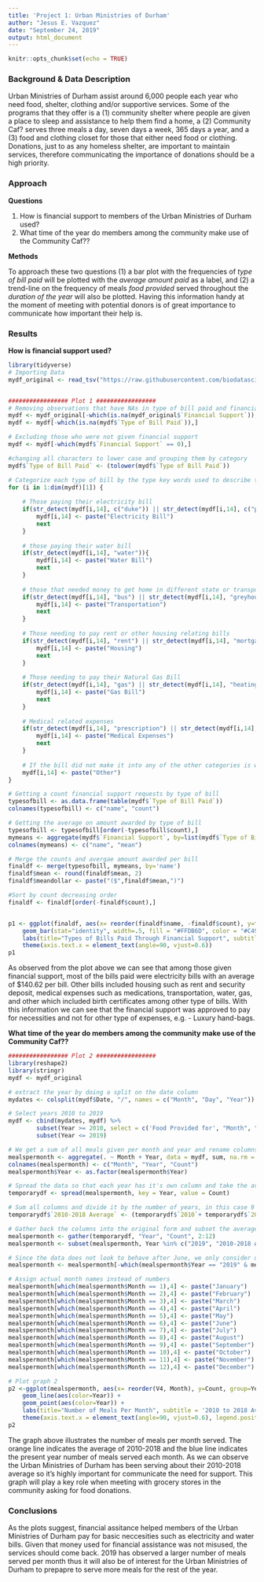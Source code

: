 ```yaml
---
title: 'Project 1: Urban Ministries of Durham'
author: "Jesus E. Vazquez"
date: "September 24, 2019"
output: html_document
---
```


```r
knitr::opts_chunk$set(echo = TRUE)
```

### Background & Data Description

Urban Ministries of Durham assist around 6,000 people each year who need food, shelter, clothing and/or supportive services. Some of the programs that they offer is a (1) community shelter where people are given a place to sleep and assistance to help them find a home, a (2) Community Caf? serves three meals a day, seven days a week, 365 days a year, and a (3) food and clothing closet for those that either need food or clothing. Donations, just to as any homeless shelter, are important to maintain services, therefore communicating the importance of donations should be a high priority.

### Approach

**Questions** 

(1) How is financial support to members of the Urban Ministries of Durham used?
(2) What time of the year do members among the community make use of the Community Caf??

**Methods**

To approach these two questions (1) a bar plot with the frequencies of *type of bill paid* will be plotted with the *average amount paid* as a label, and (2) a trend-line on the frequency of meals *food provided* served throughout the *duration of the year* will also be plotted. Having this information handy at the moment of meeting with potential donors is of great importance to communicate how important their help is.

### Results

**How is financial support used?**

```R
library(tidyverse)
# Importing Data
mydf_original <- read_tsv("https://raw.githubusercontent.com/biodatascience/datasci611/gh-pages/data/project1_2019/UMD_Services_Provided_20190719.tsv")


################# Plot 1 #################
# Removing observations that have NAs in type of bill paid and financial support
mydf <- mydf_original[-which(is.na(mydf_original$`Financial Support`)),]
mydf <- mydf[-which(is.na(mydf$`Type of Bill Paid`)),]

# Excluding those who were not given financial support 
mydf <- mydf[-which(mydf$`Financial Support` == 0),]

#changing all characters to lower case and grouping them by category
mydf$`Type of Bill Paid` <- (tolower(mydf$`Type of Bill Paid`))

# Categorize each type of bill by the type key words used to describe the event, e.g. energy -> Electricity Bill
for (i in 1:dim(mydf)[1]) {
    
    # Those paying their electricity bill
    if(str_detect(mydf[i,14], c("duke")) || str_detect(mydf[i,14], c("power")) || str_detect(mydf[i,14], "electricity") || str_detect(mydf[i,14], "energy")){
        mydf[i,14] <- paste("Electricity Bill") 
        next
    }
    
    # those paying their water bill
    if(str_detect(mydf[i,14], "water")){
        mydf[i,14] <- paste("Water Bill") 
        next
    }
    
    # those that needed money to get home in different state or transportation related expenses
    if(str_detect(mydf[i,14], "bus") || str_detect(mydf[i,14], "greyhound") || str_detect(mydf[i,14], "ticket") || str_detect(mydf[i,14], "car")){
        mydf[i,14] <- paste("Transportation") 
        next
    }
    
    # Those needing to pay rent or other housing relating bills
    if(str_detect(mydf[i,14], "rent") || str_detect(mydf[i,14], "mortgage") || str_detect(mydf[i,14], "deposit")){
        mydf[i,14] <- paste("Housing") 
        next
    }
    
    # Those needing to pay their Natural Gas Bill
    if(str_detect(mydf[i,14], "gas") || str_detect(mydf[i,14], "heating")){
        mydf[i,14] <- paste("Gas Bill") 
        next
    }
    
    # Medical related expenses
    if(str_detect(mydf[i,14], "prescription") || str_detect(mydf[i,14], "med") || str_detect(mydf[i,14], "hospital") || str_detect(mydf[i,14], "eyeglasses") || str_detect(mydf[i,14], "pharmacy")){
        mydf[i,14] <- paste("Medical Expenses") 
        next
    }
    
    # If the bill did not make it into any of the other categories is was lumped with other
    mydf[i,14] <- paste("Other")
}

# Getting a count financial support requests by type of bill
typesofbill <- as.data.frame(table(mydf$`Type of Bill Paid`))
colnames(typesofbill) <- c("name", "count")

# Getting the average on amount awarded by type of bill
typesofbill <- typesofbill[order(-typesofbill$count),]
mymeans <- aggregate(mydf$`Financial Support`, by=list(mydf$`Type of Bill Paid`), mean)
colnames(mymeans) <- c("name", "mean")

# Merge the counts and avergae amount awarded per bill 
finaldf <- merge(typesofbill, mymeans, by='name') 
finaldf$mean <- round(finaldf$mean, 2)
finaldf$meandollar <- paste("($",finaldf$mean,")")

#Sort by count decreasing order
finaldf <- finaldf[order(-finaldf$count),]


p1 <- ggplot(finaldf, aes(x= reorder(finaldf$name, -finaldf$count), y=finaldf$count)) + theme_minimal() + 
    geom_bar(stat="identity", width=.5, fill = "#FFDB6D", color = "#C4961A") + geom_text(aes(x=finaldf$name, y=finaldf$count+10, label = finaldf$meandollar)) +
    labs(title="Types of Bills Paid Through Financial Support", subtitle = 'Values in Parentheses Denote Mean Support', caption="Data Source: Urban Ministries of Durham", y = 'Count', x = '') +
    theme(axis.text.x = element_text(angle=90, vjust=0.6))
p1
```

As observed from the plot above we can see that among those given financial support, most of the bills paid were electricity bills with an average of $140.62 per bill. Other bills included housing such as rent and security deposit, medical expenses such as medications, transportation, water, gas, and other which included birth certificates among other type of bills. With this information we can see that the financial support was approved to pay for necessities and not for other type of expenses, e.g. - Luxury hand-bags. 



**What time of the year do members among the community make use of the Community Caf??**

```R
################# Plot 2 #################
library(reshape2)
library(stringr)
mydf <- mydf_original

# extract the year by doing a split on the date column
mydates <- colsplit(mydf$Date, "/", names = c("Month", "Day", "Year"))

# Select years 2010 to 2019 
mydf <- cbind(mydates, mydf) %>% 
        subset(Year >= 2010, select = c('Food Provided for', "Month", "Year")) %>%
        subset(Year <= 2019)

# We get a sum of all meals given per month and year and rename columns
mealspermonth <- aggregate(. ~ Month + Year, data = mydf, sum, na.rm = TRUE)
colnames(mealspermonth) <- c("Month", "Year", "Count")
mealspermonth$Year <- as.factor(mealspermonth$Year)

# Spread the data so that each year has it's own column and take the average of years 2010 to 2018
temporarydf <- spread(mealspermonth, key = Year, value = Count)

# Sum all columns and divide it by the number of years, in this case 9
temporarydf$`2010-2018 Average` <- (temporarydf$`2010`+ temporarydf$`2011` + temporarydf$`2012` + temporarydf$`2013` + temporarydf$`2014` + temporarydf$`2015` + temporarydf$`2016` +temporarydf$`2017` + temporarydf$`2018`)/9

# Gather back the columns into the original form and subset the average of the years and year 2019
mealspermonth <- gather(temporarydf, "Year", "Count", 2:12)
mealspermonth <- subset(mealspermonth, Year %in% c("2019", "2010-2018 Average"))

# Since the data does not look to behave after June, we only consider up to June of 2019
mealspermonth <- mealspermonth[-which(mealspermonth$Year == "2019" & mealspermonth$Month >= 6),]

# Assign actual month names instead of numbers 
mealspermonth[which(mealspermonth$Month == 1),4] <- paste("January")
mealspermonth[which(mealspermonth$Month == 2),4] <- paste("February")
mealspermonth[which(mealspermonth$Month == 3),4] <- paste("March")
mealspermonth[which(mealspermonth$Month == 4),4] <- paste("April")
mealspermonth[which(mealspermonth$Month == 5),4] <- paste("May")
mealspermonth[which(mealspermonth$Month == 6),4] <- paste("June")
mealspermonth[which(mealspermonth$Month == 7),4] <- paste("July")
mealspermonth[which(mealspermonth$Month == 8),4] <- paste("August")
mealspermonth[which(mealspermonth$Month == 9),4] <- paste("September")
mealspermonth[which(mealspermonth$Month == 10),4] <- paste("October")
mealspermonth[which(mealspermonth$Month == 11),4] <- paste("November")
mealspermonth[which(mealspermonth$Month == 12),4] <- paste("December")

# Plot graph 2
p2 <-ggplot(mealspermonth, aes(x= reorder(V4, Month), y=Count, group=Year)) + theme_minimal() +
    geom_line(aes(color=Year)) +
    geom_point(aes(color=Year)) +
    labs(title="Number of Meals Per Month", subtitle = '2010 to 2018 Average vs. 2019', caption="Data Source: Urban Ministries of Durham", y = 'Count', x = '') +
    theme(axis.text.x = element_text(angle=90, vjust=0.6), legend.position="bottom")  
p2
```

The graph above illustrates the number of meals per month served. The orange line indicates the average of 2010-2018 and the blue line indicates the present year number of meals served each month. As we can observe the Urban Ministries of Durham has been serving about their 2010-2018 average so it's highly important for communicate the need for support. This graph will play a key role when meeting with grocery stores in the community asking for food donations.

### Conclusions

As the plots suggest, financial assitance helped members of the Urban Ministries of Durham pay for basic neccesities such as electricity and water bills. Given that money used for financial assistance was not misused, the services should come back. 2019 has observed a larger number of meals served per month thus it will also be of interest for the Urban Ministries of Durham to prepapre to serve more meals for the rest of the year. 
